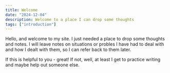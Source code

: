 ```yaml
---
title: Welcome
date: "2024-12-04"
description: Welcome to a place I can drop some thoughts
tags: ["introduction"]
---
```


Hello, and welcome to my site. I just needed a place to drop some thoughts and notes. I will leave notes on situations or probles I have had to deal with and how I dealt with them, so I can refer back to them later.

If this is helpful to you - great! If not, well, at least I get to practice writing and maybe help out someone else.
